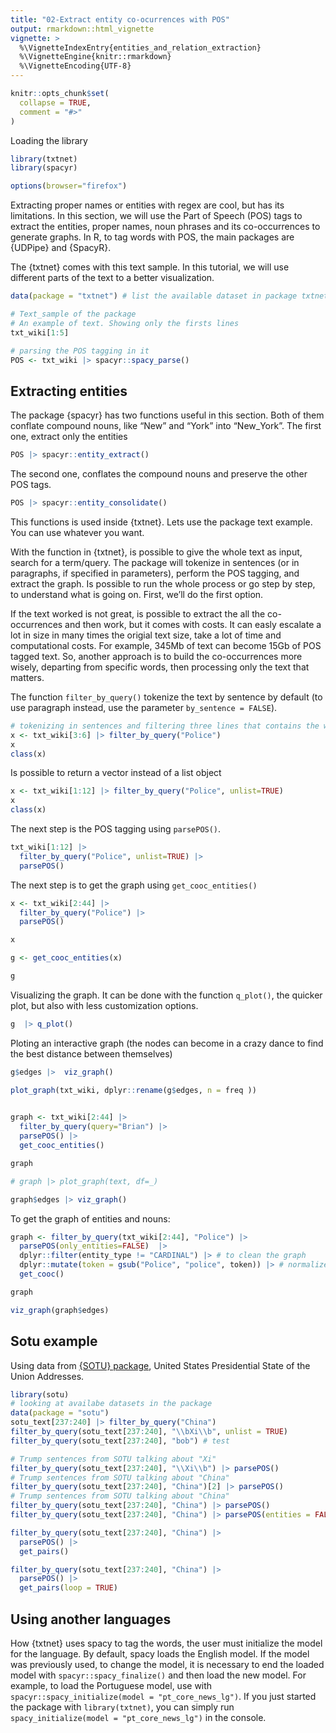 ```yaml
---
title: "02-Extract entity co-ocurrences with POS"
output: rmarkdown::html_vignette
vignette: >
  %\VignetteIndexEntry{entities_and_relation_extraction}
  %\VignetteEngine{knitr::rmarkdown}
  %\VignetteEncoding{UTF-8}
---
```


```r
knitr::opts_chunk$set(
  collapse = TRUE,
  comment = "#>"
)
```
Loading the library

```r
library(txtnet)
library(spacyr)
```
```r
options(browser="firefox")
```


Extracting proper names or entities with regex are cool, but has its limitations. 
In this section, we will use the Part of Speech (POS) tags to extract the entities, proper names, noun phrases and its co-occurrences to generate graphs.
In R, to tag words with POS, the main packages are {UDPipe} and {SpacyR}.

The {txtnet} comes with this text sample. In this tutorial, we will use different parts of the text to a better visualization.

```r
data(package = "txtnet") # list the available dataset in package txtnet
```
```r
# Text_sample of the package
# An example of text. Showing only the firsts lines
txt_wiki[1:5]

# parsing the POS tagging in it
POS <- txt_wiki |> spacyr::spacy_parse()
```

## Extracting entities

The package {spacyr} has two functions useful in this section.
Both of them conflate compound nouns, like "New" and "York" into "New_York".
The first one, extract only the entities

```r
POS |> spacyr::entity_extract()
```

The second one, conflates the compound nouns and preserve the other POS tags.

```r
POS |> spacyr::entity_consolidate()
```

This functions is used inside {txtnet}.
Lets use the package text example. You can use whatever you want.


With the function in {txtnet}, is possible to give the whole text as input, search for a term/query. The package will tokenize in sentences (or in paragraphs, if specified in parameters), perform the POS tagging, and extract the graph. Is possible to run the whole process or go step by step, to understand what is going on. First, we'll do the first option.

If the text worked is not great, is possible to extract the all the co-occurrences and then work, but it comes with costs. 
It can easly escalate a lot in size in many times the origial text size, take a lot of time and computational costs.
For example, 345Mb of text can become 15Gb of POS tagged text.
So, another approach is to build the co-occurrences more wisely, departing from specific words, then processing only the text that matters.

The function `filter_by_query()` tokenize the text by sentence by default (to use paragraph instead, use the parameter  `by_sentence = FALSE`).

```r
# tokenizing in sentences and filtering three lines that contains the word "police"
x <- txt_wiki[3:6] |> filter_by_query("Police")
x
class(x)
```

Is possible to return a vector instead of a list object

```r
x <- txt_wiki[1:12] |> filter_by_query("Police", unlist=TRUE)
x
class(x)
```

The next step is the POS tagging using `parsePOS()`. 

```r
txt_wiki[1:12] |> 
  filter_by_query("Police", unlist=TRUE) |>
  parsePOS() 
```

The next step is to get the graph using `get_cooc_entities()`

```r
x <- txt_wiki[2:44] |> 
  filter_by_query("Police") |>
  parsePOS()

x

g <- get_cooc_entities(x)

g
```


Visualizing the graph. It can be done with the function `q_plot()`, the quicker plot, but also with less customization options.

```r
g  |> q_plot()
```

Ploting an interactive graph
(the nodes can become in a crazy dance to find the best distance between themselves)

```r
g$edges |>  viz_graph() 
```
```r
plot_graph(txt_wiki, dplyr::rename(g$edges, n = freq )) 
 
```


```r
graph <- txt_wiki[2:44] |> 
  filter_by_query(query="Brian") |> 
  parsePOS() |> 
  get_cooc_entities()

graph 

# graph |> plot_graph(text, df=_)

graph$edges |> viz_graph()
```

To get the graph of entities and nouns:

```r
graph <- filter_by_query(txt_wiki[2:44], "Police") |> 
  parsePOS(only_entities=FALSE)  |> 
  dplyr::filter(entity_type != "CARDINAL") |> # to clean the graph
  dplyr::mutate(token = gsub("Police", "police", token)) |> # normalize the term "police"
  get_cooc()

graph

viz_graph(graph$edges)
```



## Sotu example

Using data from [{SOTU} package](https://cran.r-project.org/web/packages/sotu/index.html),  United States Presidential State of the Union Addresses.

```r
library(sotu)
# looking at availabe datasets in the package
data(package = "sotu")
sotu_text[237:240] |> filter_by_query("China")
filter_by_query(sotu_text[237:240], "\\bXi\\b", unlist = TRUE)
filter_by_query(sotu_text[237:240], "bob") # test

# Trump sentences from SOTU talking about "Xi"
filter_by_query(sotu_text[237:240], "\\Xi\\b") |> parsePOS()               
# Trump sentences from SOTU talking about "China"                          
filter_by_query(sotu_text[237:240], "China")[2] |> parsePOS()              
# Trump sentences from SOTU talking about "China"                          
filter_by_query(sotu_text[237:240], "China") |> parsePOS()                 
filter_by_query(sotu_text[237:240], "China") |> parsePOS(entities = FALSE) 

filter_by_query(sotu_text[237:240], "China") |> 
  parsePOS() |>                                 
  get_pairs()

filter_by_query(sotu_text[237:240], "China") |> 
  parsePOS() |>                                 
  get_pairs(loop = TRUE)                        

```

## Using another languages

How {txtnet} uses spacy to tag the words, the user must initialize the model for the language.
By default, spacy loads the English model. If the model was previously used, to change the model, it is necessary to end the loaded model with `spacyr::spacy_finalize()` and then load the new model. 
For example, to load the Portuguese model, use with `spacyr::spacy_initialize(model = "pt_core_news_lg")`.
If you just started the package with `library(txtnet)`, you can simply run  `spacy_initialize(model = "pt_core_news_lg")` in the console.


